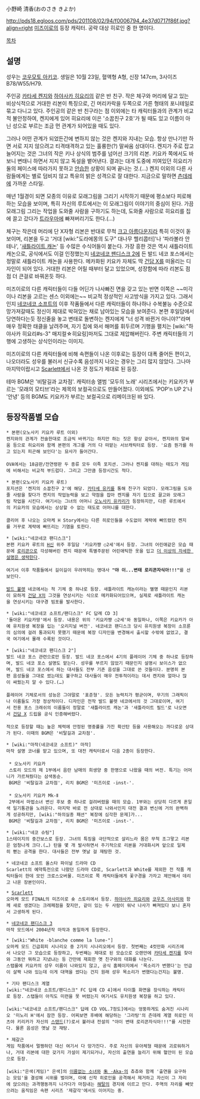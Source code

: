 小野崎 清香(おのさき きよか)

http://pds18.egloos.com/pds/201108/02/94/f0006794_4e37d0717f86f.jpg?align=right [[미즈이로]]의 등장 캐릭터.
공략 대상 히로인 중 한 명이다.

[[목차]]



== 설명 ==
성우는 [[코우모토 아키코]]. 생일은 10월 23일, 혈액형 A형, 신장 147cm, 3사이즈 B78/W55/H79.

주인공 [[카타세 켄지]]와 [[하야사카 히요리]]의 같은 반 친구. 작은 체구와 머리에 달고 있는 비상식적으로 거대한 리본이 특징으로, 긴 머리카락을 두쪽으로 가른 형태의 포니테일로 묶고 다니고 있다. 주인공의 같은 반 친구라는 점 이외에는 타 캐릭터들과의 관계가 비교적 불안정하여, 켄지에게 있어 히요리에 이은 '소꿉친구 2호'가 될 때도 있고 이름이 아닌 성으로 부르는 조금 먼 관계가 되어있을 때도 있다.

그러나 어떤 관계가 되었든간에 변하지 않는 것은 켄지와 지내는 모습. 항상 만나기만 하면 서로 지지 않으려고 티격태격하고 있는 훌륭한(?) 말싸움 상대이다. 켄지가 주로 잡고 늘어지는 것은 그녀의 작은 키나 상식의 범주를 넘어선 크기의 리본. 키요카 쪽에서도 바보니 변태니 하면서 지지 않고 독설을 뱉어낸다. 결과는 대개 도중에 끼여있던 히요리가 둘의 페이스에 따라가지 못하고 [[안습]]한 상황이 되며 끝나는 것.(…) 켄지 이외의 다른 사람들에게는 별로 덤비지 않고 특유의 밝은 성격으로 잘 대한다. 지금으로 말하면 [[츤데레]]에 가까운 스타일.

매년 1월경이 되면 모종의 이유로 모래그림을 그리기 시작하기 때문에 평소보다 피로해하는 모습을 보이며, 특히 자신의 루트에서는 이 모래그림이 이야기의 중심이 된다. 가끔 모래그림 그리는 작업을 도와줄 사람을 구하기도 하는데, 도와줄 사람으로 히요리를 집에 끌고 갔다가 [[트라우마]]에 빠져버리기도 한다.(…)

체구는 작은데 머리에 단 X자형 리본은 반대로 무척 [[크고 아름다운]]지라 특히 이것이 돋보이며, 리본을 두고 '거대 [wiki:"도라에몽의 도구" 대나무 헬리콥터]'나 '파라볼라 안테나', '[[새틀라이트 캐논]]' 등 수많은 수식어들이 붙는다. 가장 흥한 것은 역시 새틀라이트 캐논으로, 공식에서도 이걸 인정했는지 [[네코네코 팬디스크 2]]에 든 발드 네코 포스에서는 정말로 새틀라이트 캐논을 사용한다. 메카화된 키요카 자체도 딱 [[건담 X]]를 떠올리는 디자인이 되어 있다. 거대한 리본은 어릴 때부터 달고 있었으며, 성장함에 따라 리본도 점점 더 큰걸로 바꿔온듯 하다.

미즈이로의 다른 캐릭터들이 다들 어딘가 나사빠진 면을 갖고 있는 반면 이쪽은 ~~미각이나 리본을 고르는 센스 이외에는~~ 비교적 정상적인 사고방식을 가지고 있다. 그래서인지 [[네코네코 소프트]]의 이후 작품들에서 다른 캐릭터들이 하나하나 수복불능 수준으로 망가져갈때도 정신이 제대로 박혀있는 채로 남아있는 모습을 보여준다. 본편 후일담에서 당연하다는듯 정신줄을 놓고 변태로 돌변하는 켄지에게 "너 성격 바뀐거 아니야?"라며 매우 정확한 태클을 날려주며, 자기 집에 와서 해머를 휘두르며 기행을 펼치는 [wiki:"하야사카 히요리#s-3" 매지컬☆히요링]마저도 그대로 제압해버린다. 주변 캐릭터들의 기행에 고생하는 상식인이라는 이미지.

미즈이로의 다른 캐릭터들에 비해 속편들이 나온 이후로는 등장이 대폭 줄어든 편이고, 나오더라도 성우를 불러서 신규수록 음성까지 나오는 경우는 그리 많지 않았다. 그나마 마지막이랍시고 [[Scarlett]]에서 나온 것 정도가 제대로 된 등장.

테마 BGM은 '비탈길과 교차점'. 캐릭터송 앨범 '모두의 노래' 시리즈에서는 키요카가 부르는 '모래의 모티브'라는 제목의 보컬곡으로도 만들어졌다. 이외에도 'POP'n UP 2'나 '안녕' 등의 BGM도 키요카가 부르는 보컬곡으로 리메이크된 바 있다.

== 등장작품별 모습 ==
 * 본편(오노사키 키요카 루트 이외)
 켄지와의 관계가 전술한대로 조금씩 바뀌기는 하지만 하는 짓은 항상 같아서, 켄지와의 말싸움 등으로 히요리와 함께 본편의 개그를 거의 다 떠맡는 서브캐릭터로 등장. '요즘 뭔가를 하고 있는지 피곤해 보인다'는 묘사가 들어간다.
 
 OVA에서는 18금판/전연령판 두 종류 모두 이족 포지션. 그러나 켄지를 대하는 태도가 게임에 비해서는 비교적 부드럽다. 그리고 그만큼 등장시간도 적다.

 * 본편(오노사키 키요카 루트)
 포지션은 '켄지의 소꿉친구 2'에 해당. [[카타세 유키]]를 통해 친구가 되었다. 모래그림을 도와줄 사람을 찾다가 켄지의 작업능력을 보고 약점을 잡아 켄지를 자기 집으로 끌고와 모래그림 작업을 시킨다. 여기서는 그녀의 어머니 [[오노사키 유카리]]가 등장하지만, 다른 루트에서의 키요카의 모습에서는 상상할 수 없는 태도로 어머니를 대한다.
 
 클리어 후 나오는 오마케 H Story에서는 다른 히로인들을 수도없이 계략에 빠뜨렸던 켄지를 거꾸로 계략에 빠뜨리는 기염을 토한다.

 * [wiki:"네코네코 팬디스크"]
 본편 키요카 루트의 [[H신]] 위주 후일담 '키요카쨩 ○2세'에서 등장. 그녀의 어린애같은 모습 때문에 [[로리콘]]으로 각성해버린 켄지 때문에 특별주문된 어린애틱한 옷을 입고 [[더 이상의 자세한 설명은 생략한다]].
 
 여기서 이후 작품들에서 길이길이 우려먹히는 명대사 '''"야 이...변태 로리콘자식아!!!"'''를 선보인다.
 
 [[발드 뷸렛]] 네코에서는 적 기체 중 하나로 등장. 새틀라이트 캐논이라는 별명 때문인지 리본이 묘하게 [[건담 X]]의 그것을 연상시키는 식으로 메카화되어있으며, 실제로 새틀라이트 캐논을 연상시키는 대구경 빔포를 발사한다.

 * [wiki:"네코네코 소프트/팬디스크" FC 답례 CD 3]
 '돌아온 키요카땅'에서 등장. 내용은 위의 '키요카쨩 ○2세'와 동일하나, 이쪽은 키요카가 아예 유치원생 복장을 입는 '오리지널 버전'. 네코네코 팬디스크 당시 유치원생 복장이 소프륜의 심의에 걸려 통과되지 못했기 때문에 복장 디자인을 변경해서 출시할 수밖에 없었고, 결국 여기에서 몰래 수록된 것이다.

 * [wiki:"네코네코 팬디스크 2"]
 발드 네코 포스 관련으로만 등장. 발드 네코 포스에서 4기의 플레이어 기체 중 하나로 등장하며, 발드 네코 포스 설명도 맡는다. 성우를 부르지 않았기 때문인지 설명시 보이스가 없으며, 발드 네코 포스에서 하는 대사들도 전부 기존 음성을 그대로 쓴 것들이다. 분명히 본편 음성들을 그대로 썼는데도 불구하고 대사들이 매우 전투적이라는 데서 켄지와 얼마나 많이 싸웠는지 알 수 있다.(…)
 
 플레이어 기체로서의 성능은 그야말로 '표준형'. 모든 능력치가 평균이며, 무기의 그래픽이나 이름들도 가장 정상적이다. 디자인은 전작 발드 뷸렛 네코에서의 것 그대로이며, 여기서 전용 포스 크래쉬의 이름들이 정말로 '새틀라이트 캐논'과 '새틀라이트 필드'로 나오면서 [[건담 X]] 드립을 공식 인증해버렸다.
 
 적으로 등장할 때는 높은 체력에 안정된 명중률을 가진 확산탄 등을 사용해오는 까다로운 상대가 된다. 이때의 BGM은 '비탈길과 교차점'.

 * [wiki:"마작(네코네코 소프트)" 마작]
 마작 설명 코너를 맡고 있으며, 또 대전 캐릭터로서 다음 2종이 등장한다.
 
  * 오노사키 키요카
  스토리 모드의 제 1부에서 음란 남매의 희생양 중 한명으로 나왔을 때의 버전. 특기는 어머니가 가르쳐줬다는 삼색동순.
  BGM은 '비탈길과 교차점', 리치 BGM은 '미즈이로 -inst-'.
 
  * 오노사키 키요카 Mk-Ⅱ
  2부에서 마법소녀 변신 후보 중 하나로 걸려버렸을 때의 모습. 1부와는 상당히 다르게 혼일색 일기통관을 노려온다. 마지막 바로 전 상대로 나와서인지 대전 결과 변신에 거의 완벽하게 성공하지만, [wiki:"하의실종 패션" 복장에 심각한 문제]가...
  BGM은 '비탈길과 교차점', 리치 BGM은 '미즈이로 -inst-'.

 * [wiki:"네코 슈팅"]
 1스테이지의 중간보스로 등장. 그녀의 특징을 극단적으로 살리느라 몸은 무척 조그맣고 리본은 엄청나게 크다.(…) 탄을 몇 개 발사하면서 주기적으로 리본을 거대화시켜 앞으로 일제히 뻗는 공격을 한다. 대사들은 전부 옛날 걸 재탕한 것.

 * 네코네코 소프트 올스타 파이널 드라마 CD
 Scarlett의 예약특전으로 나왔던 드라마 CD로, Scarlett과 White를 제외한 전 작품 캐릭터들이 한데 모인 크로스오버물. 미즈이로 쪽 캐릭터들에게 꽃구경을 가자고 제안해서 데리고 나온 장본인이다.

 * [[Scarlett]]
 오마케 모드 FINAL의 미즈이로 숏 스토리에서 등장. [[하야사카 히요리]]와 [[코우즈 아사미]]와 함께 새로 생겼다는 크레페점을 찾지만, 같이 있는 두 사람이 워낙 나사가 빠져있다 보니 혼자서 고생하게 된다.
  
 * [[네코네코 팬디스크 3]]
 마작 모드에서 2004년작 마작과 동일하게 등장한다.

 * [wiki:"White -blanche comme la lune-"]
 오마케 모드 긴급회피 시나리오 중 2가지 시나리오에서 등장. 첫번째는 4컷만화 시리즈에서 나오던 그 모습으로 등장하고, 두번째는 제대로 된 모습으로 오랜만에 [[카타세 켄지]]를 찾아와 그동안 뭐하고 지냈냐는 등 간만에 재회한 옛 친구와의 대화를 나눈다.
 스탭롤에 키요카의 성우 이름이 나와있지 않고, 공식 홈페이지에서 '목소리가 변했다'는 언급이 살짝 나와 있는데 이게 대역을 썼다는 건지 원래 성우 목소리가 변했다는건지는 불명.

 * 기타 팬디스크 계열
 [wiki:"네코네코 소프트/팬디스크" FC 답례 CD 4]에서 타이틀 화면을 장식하는 캐릭터로 등장. 스탭들이 아직도 미련을 못 버렸는지 여기서도 유치원생 복장을 하고 있다.
 
 [wiki:"네코네코 소프트/팬디스크" 답례 CD VOL.7정도]에서는 엉뚱하게도 숨겨진 시나리오 '미노리 H'에서 잠깐 등장. 어찌보면 후배에 해당하는 '그라탕'의 츤데레 계열 히로인 미츠야 키리카가 자신의 [[스탠드]](?)로서 불러내 전설의 "야이 변태 로리콘자식아!!!"를 시전한다. 물론 음성은 옛날 것 재탕.

 * 제갈근
 게임 작품에서 멀쩡하던 대신 여기서 다 망가진다. 주로 자신의 유아체형 때문에 괴로워하거나, 거대 리본에 대한 갖가지 가설이 제기되거나, 자신의 출연을 늘리기 위해 혈안이 된 모습으로 등장.
 
 [wiki:"은색(게임)" 은색]의 [[이름없는 소녀]]와 [[朱 -Aka-]]의 츄츄와 함께 '출연을 요구하는 모임'을 결성해 시위를 벌이며, 아예 신작 히로인을 공격해서 제거하고 자신이 그 자리에 앉으려는 과격행동까지 나가다가 마침내는 [[해탈]]의 경지에 이르고 만다. 주역의 자리를 빼앗으려는 움직임은 속편 시리즈 '제갈각'에서도 이어지는 중.

